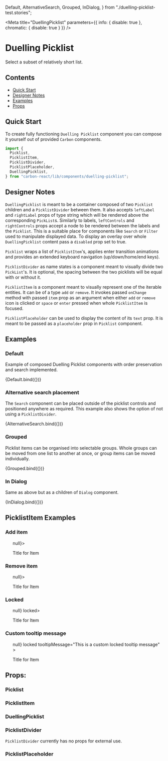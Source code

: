 
  Default,
  AlternativeSearch,
  Grouped,
  InDialog,
} from "./duelling-picklist-test.stories";

<Meta
  title="DuellingPicklist"
  parameters={{ info: { disable: true }, chromatic: { disable: true } }}
/>

# Duelling Picklist

Select a subset of relatively short list.

## Contents

- [Quick Start](#quick-start)
- [Designer Notes](#designer-notes)
- [Examples](#examples)
- [Props](#props)

## Quick Start

To create fully functioning `Duelling Picklist` component you can compose it yourself out of provided `Carbon` components.

```javascript
import {
  Picklist,
  PicklistItem,
  PicklistDivider,
  PicklistPlaceholder,
  DuellingPicklist,
} from "carbon-react/lib/components/duelling-picklist";
```

## Designer Notes

`DuellingPicklist` is meant to be a container composed of two `Picklist` children and a `PicklistDivider` between them.
It also accepts `leftLabel` and `rightLabel` props of type string which will be rendered above the corresponding `PickList`s.
Similarly to labels, `leftControls` and `rightControls` props accept a node to be rendered between the labels and the `Picklist`.
This is a suitable place for components like `Search` or `Filter` used to manipulate displayed data.
To display an overlay over whole `DuellingPicklist` content pass a `disabled` prop set to true.

`Picklist` wraps a list of `PicklistItem`'s, applies enter transition animations and provides an extended keyboard navigation (up/down/home/end keys).

`PicklistDivider` as name states is a component meant to visually divide two `PickList`'s. It is optional, the spacing between the two picklists will be equal with or without it.

`PicklistItem` is a component meant to visually represent one of the iterable entities. It can be of a type `add` or `remove`.
It invokes passed `onChange` method with passed `item` prop as an argument when either `add` or `remove` icon is clicked or `space` or `enter` pressed when whole `PicklistItem` is focused.

`PicklistPlaceholder` can be used to display the content of its `text` prop. It is meant to be passed as a `placeholder` prop in `Picklist` component.

## Examples

### Default

Example of composed Duelling Picklist components with order preservation and search implemented.

<Canvas>
  <Story name="default">{Default.bind({})}</Story>
</Canvas>

### Alternative search placement

The `Search` component can be placed outside of the picklist controls and positioned anywhere as required. This example also shows the option of not using a `PicklistDivider`.

<Canvas>
  <Story name="alternative search placement">
    {AlternativeSearch.bind({})}
  </Story>
</Canvas>

### Grouped

Picklist items can be organised into selectable groups. Whole groups can be moved from one list to another at once, or group items can be moved individually.

<Canvas>
  <Story name="grouped">{Grouped.bind({})}</Story>
</Canvas>

### In Dialog

Same as above but as a children of `Dialog` component.

<Canvas>
  <Story name="in dialog">{InDialog.bind({})}</Story>
</Canvas>

## PicklistItem Examples

### Add item

<Canvas>
  <Story name="add item">
    <ul>
      <PicklistItem type="add" item={1} onChange={() => null}>
        <div style={{ display: "flex", width: "100%" }}>
          <div style={{ width: "50%" }}>
            <p style={{ fontWeight: 700, margin: 0, marginLeft: 24 }}>
              Title for Item
            </p>
          </div>
        </div>
      </PicklistItem>
    </ul>
  </Story>
</Canvas>

### Remove item

<Canvas>
  <Story name="remove item">
    <ul>
      <PicklistItem type="remove" item={1} onChange={() => null}>
        <div style={{ display: "flex", width: "100%" }}>
          <div style={{ width: "50%" }}>
            <p style={{ fontWeight: 700, margin: 0, marginLeft: 24 }}>
              Title for Item
            </p>
          </div>
        </div>
      </PicklistItem>
    </ul>
  </Story>
</Canvas>

### Locked

<Canvas>
  <Story name="locked">
    <ul>
      <PicklistItem type="add" item={1} onChange={() => null} locked>
        <div style={{ display: "flex", width: "100%" }}>
          <div style={{ width: "50%" }}>
            <p style={{ fontWeight: 700, margin: 0, marginLeft: 24 }}>
              Title for Item
            </p>
          </div>
        </div>
      </PicklistItem>
    </ul>
  </Story>
</Canvas>

### Custom tooltip message

<Canvas>
  <Story name="custom tooltip message">
    <ul>
      <PicklistItem
        type="add"
        item={1}
        onChange={() => null}
        locked
        tooltipMessage="This is a custom locked tooltip message"
      >
        <div style={{ display: "flex", width: "100%" }}>
          <div style={{ width: "50%" }}>
            <p style={{ fontWeight: 700, margin: 0, marginLeft: 24 }}>
              Title for Item
            </p>
          </div>
        </div>
      </PicklistItem>
    </ul>
  </Story>
</Canvas>

## Props:

### Picklist

<ArgsTable of={Picklist} />

### PicklistItem

<ArgsTable of={PicklistItem} />

### DuellingPicklist

<StyledSystemProps of={DuellingPicklist} noheader margin />

### PicklistDivider

`PicklistDivider` currently has no props for external use.

### PicklistPlaceholder

<ArgsTable of={PicklistPlaceholder} />
